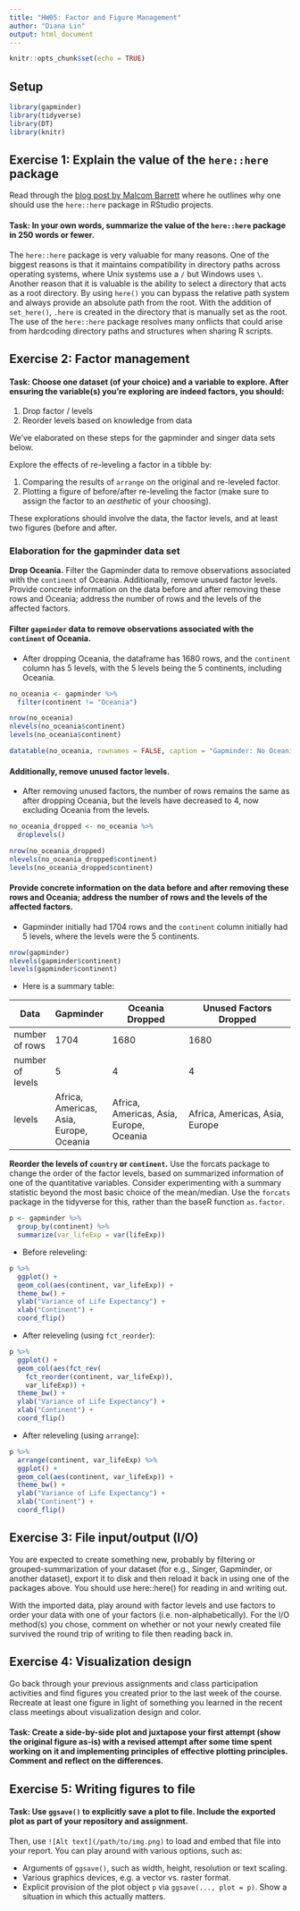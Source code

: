 ```yaml
---
title: "HW05: Factor and Figure Management"
author: "Diana Lin"
output: html_document
---
```


```r
knitr::opts_chunk$set(echo = TRUE)
```

## Setup

```r
library(gapminder)
library(tidyverse)
library(DT)
library(knitr)
```

## Exercise 1: Explain the value of the `here::here` package

Read through the <a href="https://malco.io/2018/11/05/why-should-i-use-the-here-package-when-i-m-already-using-projects/">blog post by Malcom Barrett</a> where he outlines why one should use the `here::here` package in RStudio projects.

#### Task: **In your own words**, summarize the value of the `here::here` package in 250 words or fewer.

The `here::here` package is very valuable for many reasons. One of the biggest reasons is that it maintains compatibility in directory paths across operating systems, where Unix systems use a `/` but Windows uses `\`. Another reason that it is valuable is the ability to select a directory that acts as a root directory. By using `here()` you can bypass the relative path system and always provide an absolute path from the root. With the addition of `set_here()`, `.here` is created in the directory that is manually set as the root. The use of the `here::here` package resolves many onflicts that could arise from hardcoding directory paths and structures when sharing R scripts.

## Exercise 2: Factor management

#### Task: Choose **one** dataset (of your choice) and a variable to explore. After ensuring the variable(s) you're exploring are indeed factors, you should:

1. Drop factor / levels
1. Reorder levels based on knowledge from data

We’ve elaborated on these steps for the gapminder and singer data sets below.

Explore the effects of re-leveling a factor in a tibble by:

1. Comparing the results of `arrange` on the original and re-leveled factor.
1. Plotting a figure of before/after re-leveling the factor (make sure to assign the factor to an _aesthetic_ of your choosing).

These explorations should involve the data, the factor levels, and at least two figures (before and after.

### Elaboration for the gapminder data set

**Drop Oceania.** Filter the Gapminder data to remove observations associated with the `continent` of Oceania. Additionally, remove unused factor levels. Provide concrete information on the data before and after removing these rows and Oceania; address the number of rows and the levels of the affected factors.

#### Filter `gapminder` data to remove observations associated with the `continent` of Oceania.

* After dropping Oceania, the dataframe has 1680 rows, and the `continent` column has 5 levels, with the 5 levels being the 5 continents, including Oceania.
```r
no_oceania <- gapminder %>%
  filter(continent != "Oceania")

nrow(no_oceania)
nlevels(no_oceania$continent)
levels(no_oceania$continent)
```

```r
datatable(no_oceania, rownames = FALSE, caption = "Gapminder: No Oceania")
```

#### Additionally, remove unused factor levels.

* After removing unused factors, the number of rows remains the same as after dropping Oceania, but the levels have decreased to 4, now excluding Oceania from the levels.

```r
no_oceania_dropped <- no_oceania %>%
  droplevels()

nrow(no_oceania_dropped)
nlevels(no_oceania_dropped$continent)
levels(no_oceania_dropped$continent)
```

#### Provide concrete information on the data before and after removing these rows and Oceania; address the number of rows and the levels of the affected factors.

* Gapminder initially had 1704 rows and the `continent` column initially had 5 levels, where the levels were the 5 continents.
```r
nrow(gapminder)
nlevels(gapminder$continent)
levels(gapminder$continent)
```

* Here is a summary table:

Data | Gapminder | Oceania Dropped | Unused Factors Dropped |
-----|-----------|-----------------|------------------------|
number of rows | 1704 | 1680 | 1680 |
number of levels | 5 | 4 | 4 |
levels | Africa, Americas, Asia, Europe, Oceania | Africa, Americas, Asia, Europe, Oceania | Africa, Americas, Asia, Europe |

**Reorder the levels of `country` or `continent`.** Use the forcats package to change the order of the factor levels, based on summarized information of one of the quantitative variables. Consider experimenting with a summary statistic beyond the most basic choice of the mean/median. Use the `forcats` package in the tidyverse for this, rather than the baseR function `as.factor`.

```r
p <- gapminder %>%
  group_by(continent) %>%
  summarize(var_lifeExp = var(lifeExp))

```

* Before releveling:
```r
p %>%
  ggplot() +
  geom_col(aes(continent, var_lifeExp)) + 
  theme_bw() +
  ylab("Variance of Life Expectancy") +
  xlab("Continent") + 
  coord_flip()
```

* After releveling (using `fct_reorder`):
```r
p %>%
  ggplot() +
  geom_col(aes(fct_rev(
    fct_reorder(continent, var_lifeExp)), 
    var_lifeExp)) + 
  theme_bw() +
  ylab("Variance of Life Expectancy") +
  xlab("Continent") + 
  coord_flip()
```
* After releveling (using `arrange`):
```r
p %>%
  arrange(continent, var_lifeExp) %>%
  ggplot() +
  geom_col(aes(continent, var_lifeExp)) + 
  theme_bw() +
  ylab("Variance of Life Expectancy") +
  xlab("Continent") + 
  coord_flip()
```

## Exercise 3: File input/output (I/O)
You are expected to create something new, probably by filtering or grouped-summarization of your dataset (for e.g., Singer, Gapminder, or another dataset), export it to disk and then reload it back in using one of the packages above. You should use here::here() for reading in and writing out.

With the imported data, play around with factor levels and use factors to order your data with one of your factors (i.e. non-alphabetically). For the I/O method(s) you chose, comment on whether or not your newly created file survived the round trip of writing to file then reading back in.

## Exercise 4: Visualization design

Go back through your previous assignments and class participation activities and find figures you created prior to the last week of the course. Recreate at least one figure in light of something you learned in the recent class meetings about visualization design and color.

#### Task: Create a side-by-side plot and juxtapose your first attempt (show the original figure as-is) with a revised attempt after some time spent working on it and implementing principles of effective plotting principles. Comment and reflect on the differences.

## Exercise 5: Writing figures to file

#### Task: Use `ggsave()` to explicitly save a plot to file. Include the exported plot as part of your repository and assignment.

Then, use `![Alt text](/path/to/img.png)` to load and embed that file into your report. You can play around with various options, such as:

* Arguments of `ggsave()`, such as width, height, resolution or text scaling.
* Various graphics devices, e.g. a vector vs. raster format.
* Explicit provision of the plot object `p` via `ggsave(..., plot = p)`. Show a situation in which this actually matters.